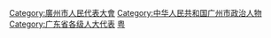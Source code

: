 [[Category:廣州市人民代表大會|Category:廣州市人民代表大會]]
[[Category:中华人民共和国广州市政治人物|Category:中华人民共和国广州市政治人物]]
[[Category:广东省各级人大代表|Category:广东省各级人大代表]]
[[Category:设区的市人大代表|粤]]